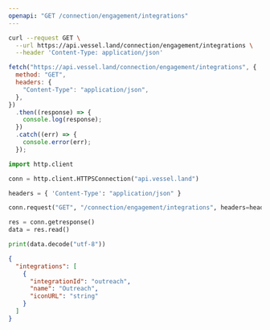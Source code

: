 ```yaml
---
openapi: "GET /connection/engagement/integrations"
---
```


<RequestExample>

```bash Shell / cURL
curl --request GET \
  --url https://api.vessel.land/connection/engagement/integrations \
  --header 'Content-Type: application/json'
```

```js JavaScript Fetch
fetch("https://api.vessel.land/connection/engagement/integrations", {
  method: "GET",
  headers: {
    "Content-Type": "application/json",
  },
})
  .then((response) => {
    console.log(response);
  })
  .catch((err) => {
    console.error(err);
  });
```

```python Python
import http.client

conn = http.client.HTTPSConnection("api.vessel.land")

headers = { 'Content-Type': "application/json" }

conn.request("GET", "/connection/engagement/integrations", headers=headers)

res = conn.getresponse()
data = res.read()

print(data.decode("utf-8"))
```

</RequestExample>

<ResponseExample>

```json Response Example
{
  "integrations": [
    {
      "integrationId": "outreach",
      "name": "Outreach",
      "iconURL": "string"
    }
  ]
}
```

</ResponseExample>
